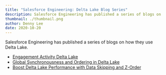 ```yaml
---
title: "Salesforce Engineering: Delta Lake Blog Series"
description: Salesforce Engineering has published a series of blogs on how they use Delta Lake.
thumbnail: ./thumbnail.png
author: Denny Lee
date: 2020-10-20
---
```


Salesforce Engineering has published a series of blogs on how they use Delta Lake.

- [Engagement Activity Delta Lake](https://engineering.salesforce.com/engagement-activity-delta-lake-2e9b074a94af)
- [Global Synchronousness and Ordering in Delta Lake](https://engineering.salesforce.com/global-synchronousness-and-ordering-in-delta-lake-9b912d980ebf)
- [Boost Delta Lake Performance with Data Skipping and Z-Order](https://engineering.salesforce.com/boost-delta-lake-performance-with-data-skipping-and-z-order-75c7e6c59133)
